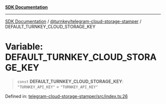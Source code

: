 [**SDK Documentation**](../../../README.mdx)

***

[SDK Documentation](../../../packages.mdx) / [@turnkey/telegram-cloud-storage-stamper](../README.mdx) / DEFAULT\_TURNKEY\_CLOUD\_STORAGE\_KEY

# Variable: DEFAULT\_TURNKEY\_CLOUD\_STORAGE\_KEY

> `const` **DEFAULT\_TURNKEY\_CLOUD\_STORAGE\_KEY**: `"TURNKEY_API_KEY"` = `"TURNKEY_API_KEY"`

Defined in: [telegram-cloud-storage-stamper/src/index.ts:26](https://github.com/tkhq/sdk/blob/078f5423e923fbd1d7fd39440402d7f01d09c3d0/packages/telegram-cloud-storage-stamper/src/index.ts#L26)
